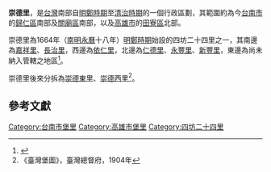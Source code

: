 {{Min-nan
| title     = 崇德里
| img       = <!-- [[圖檔名|大小]] -->
| caption   = <!-- 圖片檔案之解釋 -->
| choan-han = 崇德里
| han-lo    = <!-- 閩南語漢羅書寫 -->
| choan-lo  = Chông-tek-lí
}}
'''崇德里'''，是[[台灣|台灣]]南部自[[明鄭時期|明鄭時期]]至[[清治時期|清治時期]]的一個行政區劃，其範圍約為今[[台南市|台南市]]的[[歸仁區|歸仁區]]南部及[[關廟區|關廟區]]南部，以及[[高雄市|高雄市]]的[[田寮區|田寮區]]北部。

崇德里為1664年（[[南明|南明]][[永曆_(南明)|永曆]]十八年）[[明鄭時期|明鄭時期]]始設的四坊二十四里之一，其南邊為[[嘉祥里|嘉祥里]]、[[長治里|長治里]]，西邊為[[依仁里|依仁里]]，北邊為[[仁德里_(堡里)|仁德里]]、[[永豐里_(堡里)|永豐里]]、[[新豐里_(堡里)|新豐里]]，東邊為尚未納入管轄之地區<ref>{{Cite web |url=http://thcts.ascc.net/themes/rb02.php |title=《明鄭時期臺灣行政疆域圖》，中央研究院台灣歷史文化地圖網站 |accessdate=2013-04-06 |archive-date=2017-09-14 |archive-url=https://web.archive.org/web/20170914032850/http://thcts.ascc.net/themes/rb02.php |dead-url=yes }}</ref>。

崇德里後來分拆為[[崇德東里|崇德東里]]、[[崇德西里|崇德西里]]<ref>《臺灣堡圖》，臺灣總督府，1904年</ref>。

==參考文獻==
{{reflist}}

{{台灣明鄭時期行政區劃}}
[[Category:台南市堡里|Category:台南市堡里]]
[[Category:高雄市堡里|Category:高雄市堡里]]
[[Category:四坊二十四里|Category:四坊二十四里]]